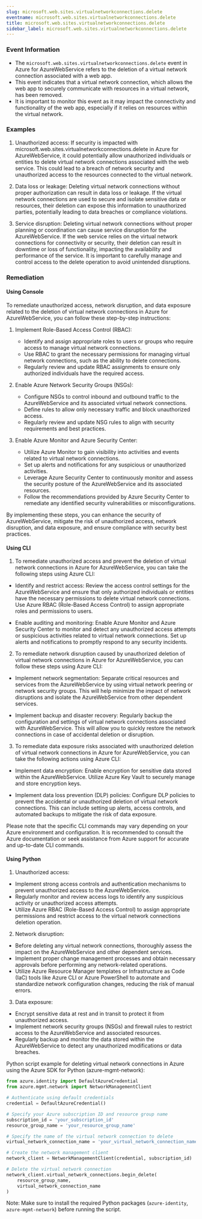 ```yaml
--- 
slug: microsoft.web.sites.virtualnetworkconnections.delete
eventname: microsoft.web.sites.virtualnetworkconnections.delete
title: microsoft.web.sites.virtualnetworkconnections.delete
sidebar_label: microsoft.web.sites.virtualnetworkconnections.delete
---
```

                       
### Event Information

- The `microsoft.web.sites.virtualnetworkconnections.delete` event in Azure for AzureWebService refers to the deletion of a virtual network connection associated with a web app.
- This event indicates that a virtual network connection, which allows the web app to securely communicate with resources in a virtual network, has been removed.
- It is important to monitor this event as it may impact the connectivity and functionality of the web app, especially if it relies on resources within the virtual network.


### Examples

1. Unauthorized access: If security is impacted with microsoft.web.sites.virtualnetworkconnections.delete in Azure for AzureWebService, it could potentially allow unauthorized individuals or entities to delete virtual network connections associated with the web service. This could lead to a breach of network security and unauthorized access to the resources connected to the virtual network.

2. Data loss or leakage: Deleting virtual network connections without proper authorization can result in data loss or leakage. If the virtual network connections are used to secure and isolate sensitive data or resources, their deletion can expose this information to unauthorized parties, potentially leading to data breaches or compliance violations.

3. Service disruption: Deleting virtual network connections without proper planning or coordination can cause service disruption for the AzureWebService. If the web service relies on the virtual network connections for connectivity or security, their deletion can result in downtime or loss of functionality, impacting the availability and performance of the service. It is important to carefully manage and control access to the delete operation to avoid unintended disruptions.

### Remediation

#### Using Console

To remediate unauthorized access, network disruption, and data exposure related to the deletion of virtual network connections in Azure for AzureWebService, you can follow these step-by-step instructions:

1. Implement Role-Based Access Control (RBAC): 
   - Identify and assign appropriate roles to users or groups who require access to manage virtual network connections.
   - Use RBAC to grant the necessary permissions for managing virtual network connections, such as the ability to delete connections.
   - Regularly review and update RBAC assignments to ensure only authorized individuals have the required access.

2. Enable Azure Network Security Groups (NSGs):
   - Configure NSGs to control inbound and outbound traffic to the AzureWebService and its associated virtual network connections.
   - Define rules to allow only necessary traffic and block unauthorized access.
   - Regularly review and update NSG rules to align with security requirements and best practices.

3. Enable Azure Monitor and Azure Security Center:
   - Utilize Azure Monitor to gain visibility into activities and events related to virtual network connections.
   - Set up alerts and notifications for any suspicious or unauthorized activities.
   - Leverage Azure Security Center to continuously monitor and assess the security posture of the AzureWebService and its associated resources.
   - Follow the recommendations provided by Azure Security Center to remediate any identified security vulnerabilities or misconfigurations.

By implementing these steps, you can enhance the security of AzureWebService, mitigate the risk of unauthorized access, network disruption, and data exposure, and ensure compliance with security best practices.

#### Using CLI

1. To remediate unauthorized access and prevent the deletion of virtual network connections in Azure for AzureWebService, you can take the following steps using Azure CLI:

- Identify and restrict access: Review the access control settings for the AzureWebService and ensure that only authorized individuals or entities have the necessary permissions to delete virtual network connections. Use Azure RBAC (Role-Based Access Control) to assign appropriate roles and permissions to users.

- Enable auditing and monitoring: Enable Azure Monitor and Azure Security Center to monitor and detect any unauthorized access attempts or suspicious activities related to virtual network connections. Set up alerts and notifications to promptly respond to any security incidents.

2. To remediate network disruption caused by unauthorized deletion of virtual network connections in Azure for AzureWebService, you can follow these steps using Azure CLI:

- Implement network segmentation: Separate critical resources and services from the AzureWebService by using virtual network peering or network security groups. This will help minimize the impact of network disruptions and isolate the AzureWebService from other dependent services.

- Implement backup and disaster recovery: Regularly backup the configuration and settings of virtual network connections associated with AzureWebService. This will allow you to quickly restore the network connections in case of accidental deletion or disruption.

3. To remediate data exposure risks associated with unauthorized deletion of virtual network connections in Azure for AzureWebService, you can take the following actions using Azure CLI:

- Implement data encryption: Enable encryption for sensitive data stored within the AzureWebService. Utilize Azure Key Vault to securely manage and store encryption keys.

- Implement data loss prevention (DLP) policies: Configure DLP policies to prevent the accidental or unauthorized deletion of virtual network connections. This can include setting up alerts, access controls, and automated backups to mitigate the risk of data exposure.

Please note that the specific CLI commands may vary depending on your Azure environment and configuration. It is recommended to consult the Azure documentation or seek assistance from Azure support for accurate and up-to-date CLI commands.

#### Using Python

1. Unauthorized access:
- Implement strong access controls and authentication mechanisms to prevent unauthorized access to the AzureWebService.
- Regularly monitor and review access logs to identify any suspicious activity or unauthorized access attempts.
- Utilize Azure RBAC (Role-Based Access Control) to assign appropriate permissions and restrict access to the virtual network connections deletion operation.

2. Network disruption:
- Before deleting any virtual network connections, thoroughly assess the impact on the AzureWebService and other dependent services.
- Implement proper change management processes and obtain necessary approvals before performing any network-related operations.
- Utilize Azure Resource Manager templates or Infrastructure as Code (IaC) tools like Azure CLI or Azure PowerShell to automate and standardize network configuration changes, reducing the risk of manual errors.

3. Data exposure:
- Encrypt sensitive data at rest and in transit to protect it from unauthorized access.
- Implement network security groups (NSGs) and firewall rules to restrict access to the AzureWebService and associated resources.
- Regularly backup and monitor the data stored within the AzureWebService to detect any unauthorized modifications or data breaches.

Python script example for deleting virtual network connections in Azure using the Azure SDK for Python (azure-mgmt-network):

```python
from azure.identity import DefaultAzureCredential
from azure.mgmt.network import NetworkManagementClient

# Authenticate using default credentials
credential = DefaultAzureCredential()

# Specify your Azure subscription ID and resource group name
subscription_id = 'your_subscription_id'
resource_group_name = 'your_resource_group_name'

# Specify the name of the virtual network connection to delete
virtual_network_connection_name = 'your_virtual_network_connection_name'

# Create the network management client
network_client = NetworkManagementClient(credential, subscription_id)

# Delete the virtual network connection
network_client.virtual_network_connections.begin_delete(
    resource_group_name,
    virtual_network_connection_name
)
```

Note: Make sure to install the required Python packages (`azure-identity`, `azure-mgmt-network`) before running the script.


 